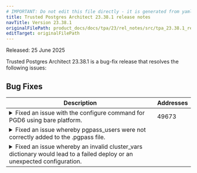 ```yaml
---
# IMPORTANT: Do not edit this file directly - it is generated from yaml source.
title: Trusted Postgres Architect 23.38.1 release notes
navTitle: Version 23.38.1
originalFilePath: product_docs/docs/tpa/23/rel_notes/src/tpa_23.38.1_rel_notes.yml
editTarget: originalFilePath
---
```


Released: 25 June 2025

Trusted Postgres Architect 23.38.1 is a bug-fix release that resolves the following issues:

## Bug Fixes

<table class="table w-100"><thead><tr><th>Description</th><th width="10%">Addresses</th></tr></thead><tbody>
<tr><td><details><summary>Fixed an issue with the configure command for PGD6 using bare platform.</summary><hr/><p>Fixed a bug with tpaexec configure command on the newly released architecture
for PGD6 (PGD-S and PGD-X) whereby trying to generate a cluster using <code>--platform bare</code> would result in an Unknown Platform error. This fix ensures that the configure
command successfully generates a PGD6 configuration file for the bare platform.</p>
</details></td><td>49673</td></tr>
<tr><td><details><summary>Fixed an issue whereby pgpass_users were not correctly added to the .pgpass file.</summary><hr/><p>Previously, any user in the <code>postgres_users</code> list specified with <code>generate_password: true</code> AND included in the <code>pgpass_users</code> list would NOT be added to the <code>~postgres/.pgpass</code>
file on the initial deploy because the user's password did not yet exist when
the pgpass task was executed, thus the user was skipped. This is fixed by invoking
the pgpass task once more after all the Postgres users have been created. The
<code>repmgr</code> and <code>replication</code> users were previously included in the <code>default_pgpass_users</code>
list. They are now added to <code>pgpass_users</code> and hence to the .pgpass file as required
by the replication manager in use. The <code>postgres_user</code> (<code>postgres</code> or <code>enterprisedb</code>
by default) is still part of the <code>default_pgpass_users</code> list. If this is overridden
by a <code>pgpass_users</code> list in <code>config.yml</code> that does NOT include <code>postgres_user</code>,
a PEM-enabled cluster will fail to register agents as it needs the encrypted <code>postgres_user</code>
password. This is fixed by adding the <code>postgres_user</code> to the <code>~postgres/.pgpass</code>
file as part of the PEM agent tasks.</p>
</details></td><td></td></tr>
<tr><td><details><summary>Fixed an issue whereby an invalid cluster_vars dictionary would lead to a failed deploy or an unexpected configuration.</summary><hr/><p>Previously, if an invalid dictionary is set as the <code>cluster_vars</code> dictionary
in <code>config.yml</code> (such as <code>cluster_vars</code> variables referencing other <code>cluster_vars</code>
variables), TPA would swallow any Ansible errors by falling back to the default
value of an empty dictionary. This resulted in every <code>cluster_vars</code> variable being
undefined, so each was set to it's TPA-default value. The resulting cluster would
be entirely different than what the user specified in their <code>config.yml</code> file.
This is fixed by asserting that the <code>cluster_vars</code> dictionary is defined and non-empty
when the configuration file is loaded. Also as a final bailout, the <code>cluster_vars</code>
variable now no longer defaults to an empty dictionary. This allows Ansible to
throw an error when creating <code>group_vars</code> and terminate.</p>
</details></td><td></td></tr>
</tbody></table>


